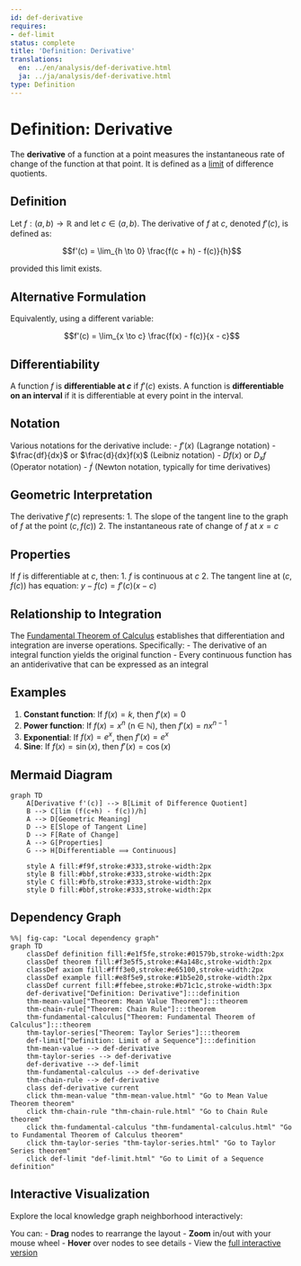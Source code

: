 ```yaml
---
id: def-derivative
requires:
- def-limit
status: complete
title: 'Definition: Derivative'
translations:
  en: ../en/analysis/def-derivative.html
  ja: ../ja/analysis/def-derivative.html
type: Definition
---
```


# Definition: Derivative {#def-derivative}

The **derivative** of a function at a point measures the instantaneous rate of change of the function at that point. It is defined as a [limit](def-limit.qmd) of difference quotients.

## Definition

Let $f: (a, b) \to \mathbb{R}$ and let $c \in (a, b)$. The derivative of $f$ at $c$, denoted $f'(c)$, is defined as:

$$f'(c) = \lim_{h \to 0} \frac{f(c + h) - f(c)}{h}$$

provided this limit exists.

## Alternative Formulation

Equivalently, using a different variable:

$$f'(c) = \lim_{x \to c} \frac{f(x) - f(c)}{x - c}$$

## Differentiability

A function $f$ is **differentiable at $c$** if $f'(c)$ exists. A function is **differentiable on an interval** if it is differentiable at every point in the interval.

## Notation

Various notations for the derivative include:
- $f'(x)$ (Lagrange notation)
- $\frac{df}{dx}$ or $\frac{d}{dx}f(x)$ (Leibniz notation)
- $Df(x)$ or $D_x f$ (Operator notation)
- $\dot{f}$ (Newton notation, typically for time derivatives)

## Geometric Interpretation

The derivative $f'(c)$ represents:
1. The slope of the tangent line to the graph of $f$ at the point $(c, f(c))$
2. The instantaneous rate of change of $f$ at $x = c$

## Properties

If $f$ is differentiable at $c$, then:
1. $f$ is continuous at $c$
2. The tangent line at $(c, f(c))$ has equation: $y - f(c) = f'(c)(x - c)$

## Relationship to Integration

The [Fundamental Theorem of Calculus](thm-fundamental-calculus.qmd) establishes that differentiation and integration are inverse operations. Specifically:
- The derivative of an integral function yields the original function
- Every continuous function has an antiderivative that can be expressed as an integral

## Examples

1. **Constant function**: If $f(x) = k$, then $f'(x) = 0$
2. **Power function**: If $f(x) = x^n$ (n ∈ ℕ), then $f'(x) = nx^{n-1}$
3. **Exponential**: If $f(x) = e^x$, then $f'(x) = e^x$
4. **Sine**: If $f(x) = \sin(x)$, then $f'(x) = \cos(x)$

## Mermaid Diagram

```mermaid
graph TD
    A[Derivative f'(c)] --> B[Limit of Difference Quotient]
    B --> C[lim (f(c+h) - f(c))/h]
    A --> D[Geometric Meaning]
    D --> E[Slope of Tangent Line]
    D --> F[Rate of Change]
    A --> G[Properties]
    G --> H[Differentiable ⟹ Continuous]

    style A fill:#f9f,stroke:#333,stroke-width:2px
    style B fill:#bbf,stroke:#333,stroke-width:2px
    style C fill:#bfb,stroke:#333,stroke-width:2px
    style D fill:#bbf,stroke:#333,stroke-width:2px
```

## Dependency Graph

```mermaid
%%| fig-cap: "Local dependency graph"
graph TD
    classDef definition fill:#e1f5fe,stroke:#01579b,stroke-width:2px
    classDef theorem fill:#f3e5f5,stroke:#4a148c,stroke-width:2px
    classDef axiom fill:#fff3e0,stroke:#e65100,stroke-width:2px
    classDef example fill:#e8f5e9,stroke:#1b5e20,stroke-width:2px
    classDef current fill:#ffebee,stroke:#b71c1c,stroke-width:3px
    def-derivative["Definition: Derivative"]:::definition
    thm-mean-value["Theorem: Mean Value Theorem"]:::theorem
    thm-chain-rule["Theorem: Chain Rule"]:::theorem
    thm-fundamental-calculus["Theorem: Fundamental Theorem of Calculus"]:::theorem
    thm-taylor-series["Theorem: Taylor Series"]:::theorem
    def-limit["Definition: Limit of a Sequence"]:::definition
    thm-mean-value --> def-derivative
    thm-taylor-series --> def-derivative
    def-derivative --> def-limit
    thm-fundamental-calculus --> def-derivative
    thm-chain-rule --> def-derivative
    class def-derivative current
    click thm-mean-value "thm-mean-value.html" "Go to Mean Value Theorem theorem"
    click thm-chain-rule "thm-chain-rule.html" "Go to Chain Rule theorem"
    click thm-fundamental-calculus "thm-fundamental-calculus.html" "Go to Fundamental Theorem of Calculus theorem"
    click thm-taylor-series "thm-taylor-series.html" "Go to Taylor Series theorem"
    click def-limit "def-limit.html" "Go to Limit of a Sequence definition"
```

## Interactive Visualization

Explore the local knowledge graph neighborhood interactively:

::: {.graph-viz data-id="def-derivative" data-width="700" data-height="500"}
:::

You can:
- **Drag** nodes to rearrange the layout
- **Zoom** in/out with your mouse wheel
- **Hover** over nodes to see details
- View the [full interactive version](../../output/interactive/def-derivative.html){target="_blank"}
